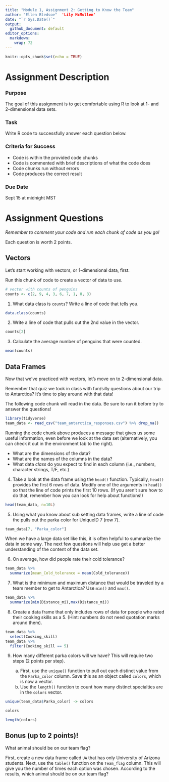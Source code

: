 ```yaml
---
title: "Module 1, Assignment 2: Getting to Know the Team"
author: "Ellen Bledsoe"  'Lily McMullen'
date: "`r Sys.Date()`"
output: 
  github_document: default
editor_options: 
  markdown: 
    wrap: 72
---
```


```r
knitr::opts_chunk$set(echo = TRUE)
```

# Assignment Description

### Purpose

The goal of this assignment is to get comfortable using R to look at 1-
and 2-dimensional data sets.

### Task

Write R code to successfully answer each question below.

### Criteria for Success

-   Code is within the provided code chunks
-   Code is commented with brief descriptions of what the code does
-   Code chunks run without errors
-   Code produces the correct result

### Due Date

Sept 15 at midnight MST

# Assignment Questions

*Remember to comment your code and run each chunk of code as you go!*

Each question is worth 2 points.

## Vectors

Let's start working with vectors, or 1-dimensional data, first.

Run this chunk of code to create a vector of data to use.

```r
# vector with counts of penguins
counts <- c(2, 9, 4, 3, 6, 7, 1, 0, 3)
```

1.  What data class is `counts`? Write a line of code that tells you.

```r
data.class(counts)
```

2.  Write a line of code that pulls out the 2nd value in the vector.

```r
counts[2]
```

3.  Calculate the average number of penguins that were counted.

```r
mean(counts)
```

## Data Frames

Now that we've practiced with vectors, let's move on to 2-dimensional
data.

Remember that quiz we took in class with fun/silly questions about our
trip to Antarctica? It's time to play around with that data!

The following code chunk will read in the data. Be sure to run it before
try to answer the questions!

```r
library(tidyverse)
team_data <- read_csv("team_antarctica_responses.csv") %>% drop_na()
```

Running the code chunk above produces a message that gives us some
useful information, even before we look at the data set (alternatively,
you can check it out in the environment tab to the right).

-   What are the dimensions of the data?
-   What are the names of the columns in the data?
-   What data *class* do you expect to find in each column (i.e.,
    numbers, character strings, T/F, etc.)

4.  Take a look at the data frame using the `head()` function.
    Typically, `head()` provides the first 6 rows of data. Modify one of
    the arguments in `head()` so that the line of code prints the first
    10 rows. (If you aren't sure how to do that, remember how you can
    look for help about functions!)

```r
head(team_data, n=10L)
```

5.  Using what you know about sub setting data frames, write a line of
    code the pulls out the parka color for UniqueID 7 (row 7).

```r
team_data[7, "Parka_color"]
```

When we have a large data set like this, it is often helpful to
summarize the data in some way. The next few questions will help use get
a better understanding of the content of the data set.

6.  On average, how did people rate their cold tolerance?

```r
team_data %>%
  summarize(mean_Cold_tolerance = mean(Cold_tolerance))
```

7.  What is the minimum and maximum distance that would be traveled by a
    team member to get to Antarctica? Use `min()` and `max()`.

```r
team_data %>%
  summarize(min(Distance_mi),max(Distance_mi))
```

8.  Create a data frame that only includes rows of data for people who
    rated their cooking skills as a 5. (Hint: numbers do not need
    quotation marks around them).

```r
team_data %>%
  select(Cooking_skill)
team_data %>%
  filter(Cooking_skill == 5)
```

9.  How many different parka colors will we have? This will require two
    steps (2 points per step).

    a.  First, use the `unique()` function to pull out each distinct
        value from the `Parka_color` column. Save this as an object
        called `colors`, which is now a vector.
    b.  Use the `length()` function to count how many distinct
        specialties are in the `colors` vector.

```r
unique(team_data$Parka_color) -> colors

colors

length(colors)
```

## Bonus (up to 2 points)!

What animal should be on our team flag?

First, create a new data frame called `UA` that has only University of
Arizona students. Next, use the `table()` function on the `Team_flag`
column. This will give you the number of times each option was chosen.
According to the results, which animal should be on our team flag?

```r

```
